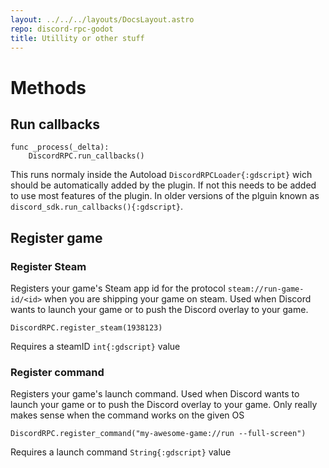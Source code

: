 ```yaml
---
layout: ../../../layouts/DocsLayout.astro
repo: discord-rpc-godot
title: Utillity or other stuff
---
```

# Methods 
## Run callbacks
```gdscript
func _process(_delta):
    DiscordRPC.run_callbacks()
```
This runs normaly inside the Autoload `DiscordRPCLoader{:gdscript}` wich should be automatically added by the plugin. If not this needs to be added to use most features of the plugin. In older versions of the plguin known as `discord_sdk.run_callbacks(){:gdscript}`.
## Register game
### Register Steam
Registers your game's Steam app id for the protocol `steam://run-game-id/<id>` when you are shipping your game on steam. Used when Discord wants to launch your game or to push the Discord overlay to your game.
```gdscript
DiscordRPC.register_steam(1938123)
```
Requires a steamID `int{:gdscript}` value
### Register command
Registers your game's launch command. Used when Discord wants to launch your game or to push the Discord overlay to your game. Only really makes sense when the command works on the given OS
```gdscript
DiscordRPC.register_command("my-awesome-game://run --full-screen")
```
Requires a launch command `String{:gdscript}` value